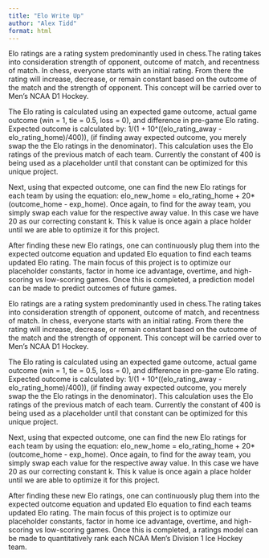 ```yaml
---
title: "Elo Write Up"
author: "Alex Tidd"
format: html
---
```


Elo ratings are a rating system predominantly used in chess.The rating takes into consideration strength of opponent, outcome of match, and recentness of match. In chess, everyone starts with an initial rating. From there the rating will increase, decrease, or remain constant based on the outcome of the match and the strength of opponent. This concept will be carried over to Men's NCAA D1 Hockey.

The Elo rating is calculated using an expected game outcome, actual game outcome (win = 1, tie = 0.5, loss = 0), and difference in pre-game Elo rating. Expected outcome is calculated by: 1/(1 + 10\^((elo_rating_away - elo_rating_home)/400)), (if finding away expected outcome, you merely swap the the Elo ratings in the denominator). This calculation uses the Elo ratings of the previous match of each team. Currently the constant of 400 is being used as a placeholder until that constant can be optimized for this unique project.

Next, using that expected outcome, one can find the new Elo ratings for each team by using the equation: elo_new_home = elo_rating_home + 20\*(outcome_home - exp_home). Once again, to find for the away team, you simply swap each value for the respective away value. In this case we have 20 as our correcting constant k. This k value is once again a place holder until we are able to optimize it for this project.

After finding these new Elo ratings, one can continuously plug them into the expected outcome equation and updated Elo equation to find each teams updated Elo rating. The main focus of this project is to optimize our placeholder constants, factor in home ice advantage, overtime, and high-scoring vs low-scoring games. Once this is completed, a prediction model can be made to predict outcomes of future games.

################# 

Elo ratings are a rating system predominantly used in chess.The rating takes into consideration strength of opponent, outcome of match, and recentness of match. In chess, everyone starts with an initial rating. From there the rating will increase, decrease, or remain constant based on the outcome of the match and the strength of opponent. This concept will be carried over to Men's NCAA D1 Hockey.

The Elo rating is calculated using an expected game outcome, actual game outcome (win = 1, tie = 0.5, loss = 0), and difference in pre-game Elo rating. Expected outcome is calculated by: 1/(1 + 10\^((elo_rating_away - elo_rating_home)/400)), (if finding away expected outcome, you merely swap the the Elo ratings in the denominator). This calculation uses the Elo ratings of the previous match of each team. Currently the constant of 400 is being used as a placeholder until that constant can be optimized for this unique project.

Next, using that expected outcome, one can find the new Elo ratings for each team by using the equation: elo_new_home = elo_rating_home + 20\*(outcome_home - exp_home). Once again, to find for the away team, you simply swap each value for the respective away value. In this case we have 20 as our correcting constant k. This k value is once again a place holder until we are able to optimize it for this project.

After finding these new Elo ratings, one can continuously plug them into the expected outcome equation and updated Elo equation to find each teams updated Elo rating. The main focus of this project is to optimize our placeholder constants, factor in home ice advantage, overtime, and high-scoring vs low-scoring games. Once this is completed, a ratings model can be made to quantitatively rank each NCAA Men's Division 1 Ice Hockey team.
